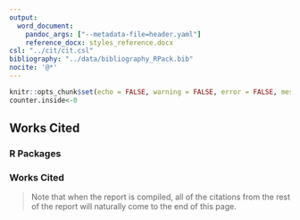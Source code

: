 ```yaml
---
output:
  word_document:
    pandoc_args: ["--metadata-file=header.yaml"]
    reference_docx: styles_reference.docx
csl: "../cit/cit.csl"
bibliography: "../data/bibliography_RPack.bib"
nocite: '@*'
---
```


```r
knitr::opts_chunk$set(echo = FALSE, warning = FALSE, error = FALSE, message = FALSE)
counter.inside<-0
```

## Works Cited


### R Packages

<div id="refs"></div>

### Works Cited

> Note that when the report is compiled, all of the citations from the rest of the report will naturally come to the end of this page. 
